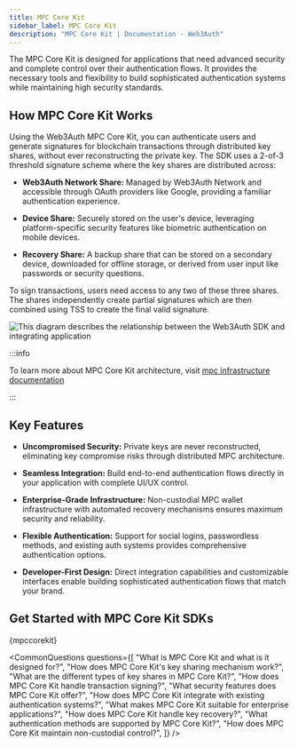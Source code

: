 ```yaml
---
title: MPC Core Kit
sidebar_label: MPC Core Kit
description: "MPC Core Kit | Documentation - Web3Auth"
---
```




The MPC Core Kit is designed for applications that need advanced security and complete control over
their authentication flows. It provides the necessary tools and flexibility to build sophisticated
authentication systems while maintaining high security standards.

## How MPC Core Kit Works

Using the Web3Auth MPC Core Kit, you can authenticate users and generate signatures for blockchain
transactions through distributed key shares, without ever reconstructing the private key. The SDK
uses a 2-of-3 threshold signature scheme where the key shares are distributed across:

- **Web3Auth Network Share:** Managed by Web3Auth Network and accessible through OAuth providers
  like Google, providing a familiar authentication experience.

- **Device Share:** Securely stored on the user's device, leveraging platform-specific security
  features like biometric authentication on mobile devices.

- **Recovery Share:** A backup share that can be stored on a secondary device, downloaded for
  offline storage, or derived from user input like passwords or security questions.

To sign transactions, users need access to any two of these three shares. The shares independently
create partial signatures which are then combined using TSS to create the final valid signature.

<picture>
  <source srcset={KeyManagementLight} media="(prefers-color-scheme: light)" />
  <source srcset={KeyManagementDark} media="(prefers-color-scheme: dark)" />
  <img
    src={KeyManagementLight}
    style={{ display: "block", maxHeight: "600px", margin: "20px auto" }}
    alt="This diagram describes the relationship between the Web3Auth SDK and integrating application"
  />
</picture>

:::info

To learn more about MPC Core Kit architecture, visit
[mpc infrastructure documentation](https://web3auth.io/docs/infrastructure/mpc-architecture)

:::

## Key Features

- **Uncompromised Security:** Private keys are never reconstructed, eliminating key compromise risks
  through distributed MPC architecture.

- **Seamless Integration:** Build end-to-end authentication flows directly in your application with
  complete UI/UX control.

- **Enterprise-Grade Infrastructure:** Non-custodial MPC wallet infrastructure with automated
  recovery mechanisms ensures maximum security and reliability.

- **Flexible Authentication:** Support for social logins, passwordless methods, and existing auth
  systems provides comprehensive authentication options.

- **Developer-First Design:** Direct integration capabilities and customizable interfaces enable
  building sophisticated authentication flows that match your brand.

## Get Started with MPC Core Kit SDKs

{mpccorekit}

<CommonQuestions
  questions={[
    "What is MPC Core Kit and what is it designed for?",
    "How does MPC Core Kit's key sharing mechanism work?",
    "What are the different types of key shares in MPC Core Kit?",
    "How does MPC Core Kit handle transaction signing?",
    "What security features does MPC Core Kit offer?",
    "How does MPC Core Kit integrate with existing authentication systems?",
    "What makes MPC Core Kit suitable for enterprise applications?",
    "How does MPC Core Kit handle key recovery?",
    "What authentication methods are supported by MPC Core Kit?",
    "How does MPC Core Kit maintain non-custodial control?",
  ]}
/>
